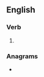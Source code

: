==English==

===Verb===
{{head|en|verb form}}

# {{en-third-person singular of|retell}}

===Anagrams===
* {{l|en|tellers}}